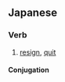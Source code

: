 ==Japanese==
{{ja-kanjitab|辞}}

===Verb===
{{ja-verb|やめる|type=2|tr=trans}}
# [[resign]], [[quit]]
#: {{ja-usex|仕事を辞める|しごと を やめる|quit one's job}}

====Conjugation====
{{ja-ichi|やめ}}